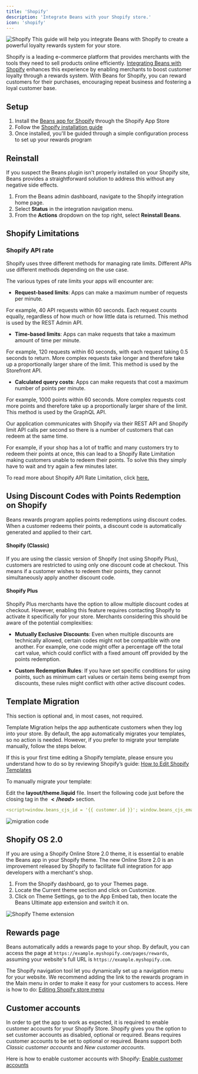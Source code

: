```yaml
---
title: 'Shopify'
description: 'Integrate Beans with your Shopify store.'
icon: 'shopify'
---
```


<Frame>
  <img src="/assets/images/integrations/shopify/hero.webp" alt="Shopify" style={{ borderRadius: '0.5rem' }} />
</Frame>

<Note>
  This guide will help you integrate Beans with Shopify to create a powerful loyalty rewards system for your store. 
</Note>

Shopify is a leading e-commerce platform that provides
merchants with the tools they need to sell products online efficiently.
[Integrating Beans with Shopify](https://www.trybeans.com/integrations/radix:shopify)
enhances this experience by enabling merchants to boost
customer loyalty through a rewards system. With Beans for Shopify, you can reward customers for their
purchases, encouraging repeat business and fostering a loyal customer base.

## Setup

1. Install the [Beans app for Shopify](https://apps.shopify.com/beans) through the Shopify App Store
2. Follow the [Shopify installation guide](https://help.shopify.com/en/manual/apps/installing-apps#install-through-the-shopify-app-store)
3. Once installed, you'll be guided through a simple configuration process to set up your rewards program

## Reinstall

If you suspect the Beans plugin isn't properly installed on your Shopify site,
Beans provides a straightforward solution to address this without any negative side effects.

1. From the Beans admin dashboard, navigate to the Shopify integration home page.
2. Select **Status** in the integration navigation menu.
3. From the **Actions** dropdown on the top right, select **Reinstall Beans**.

## Shopify Limitations

### Shopify API rate

Shopify uses three different methods for managing rate limits. Different APIs use different methods depending on the use
case.

The various types of rate limits your apps will encounter are:

- **Request-based limits**: Apps can make a maximum number of requests per minute.

For example, 40 API requests within 60 seconds. Each request counts equally, regardless of how much or how little data is returned. This method is used by the REST Admin API.

- **Time-based limits**: Apps can make requests that take a maximum amount of time per minute.

For example, 120 requests within 60 seconds, with each request taking 0.5 seconds to return. More complex requests take longer and therefore take up a proportionally larger share of the limit. This method is used by the Storefront API.

- **Calculated query costs**: Apps can make requests that cost a maximum number of points per minute.

For example, 1000 points within 60 seconds. More complex requests cost more points and therefore take up a proportionally larger share of the limit. This method is used by the GraphQL API.

Our application communicates with Shopify via their REST API and Shopify limit API calls per second so there is a number of customers that can redeem at the same time.

For example, if your shop has a lot of traffic and many customers try to redeem their points at once, this can lead to a Shopify Rate Limitation making customers unable to redeem their points. To solve this they simply have to wait and try again a few minutes later.

To read more about Shopify API Rate Limitation, click [here.](https://shopify.dev/docs/api/usage/rate-limits)

## Using Discount Codes with Points Redemption on Shopify

Beans rewards program applies points redemptions using discount codes. When a customer redeems their points, a discount
code is automatically generated and applied to their cart.

#### Shopify (Classic)

If you are using the classic version of Shopify (not using Shopify Plus), customers are restricted to using only one discount
code at checkout. This means if a customer wishes to redeem their points, they cannot simultaneously apply another discount code.

#### Shopify Plus

Shopify Plus merchants have the option to allow multiple discount codes at checkout. However, enabling this feature
requires contacting Shopify to activate it specifically for your store. Merchants considering this should be aware of the potential
complexities:

- **Mutually Exclusive Discounts**: Even when multiple discounts are technically allowed, certain codes might not be compatible with one another. For
  example, one code might offer a percentage off the total cart value, which could conflict with a fixed amount off provided by the
  points redemption.

- **Custom Redemption Rules**: If you have set specific conditions for using points, such as minimum cart values or certain items being
  exempt from discounts, these rules might conflict with other active discount codes.


## Template Migration

This section is optional and, in most cases, not required.

Template Migration helps the app authenticate customers when they log into your store. By default, the app automatically migrates your templates,
so no action is needed. However, if you prefer to migrate your template manually, follow the steps below.

If this is your first time editing a Shopify template, please ensure you understand how to do so by reviewing Shopify’s guide:
[How to Edit Shopify Templates](https://help.shopify.com/en/manual/using-themes/change-the-layout/theme-code)

To manually migrate your template:

Edit the **layout/theme.liquid** file.
Insert the following code just before the closing tag in the **$</head>$** section.

```yaml
<script>window.beans_cjs_id = '{{ customer.id }}'; window.beans_cjs_email = '{{ customer.email }}';</script>
```

<Frame>
  <img
    src="/assets/images/integrations/shopify/migration-code.webp"
    alt="migration code"
    style={{ borderRadius: '0.5rem' }}
  />
</Frame>

## Shopify OS 2.0

If you are using a Shopify Online Store 2.0 theme, it is essential to enable the Beans app in your Shopify theme.
The new Online Store 2.0 is an improvement released by Shopify to facilitate
full integration for app developers with a merchant's shop.

1. From the Shopify dashboard, go to your Themes page.
2. Locate the Current theme section and click on Customize.
3. Click on Theme Settings, go to the App Embed tab, then locate the Beans Ultimate app extension and switch it on.

<Frame>
  <img
    src="/assets/images/integrations/shopify/theme-extension.png"
    alt="Shopify Theme extension"
    style={{ borderRadius: '0.5rem' }}
  />
</Frame>

## Rewards page

Beans automatically adds a rewards page to your shop.
By default, you can access the page at `https://example.myshopify.com/pages/rewards`, assuming
your website's full URL is `https://example.myshopify.com`.

The Shopify navigation tool let you dynamically set up a navigation menu for your website.
We recommend adding the link to the rewards program in the Main menu in order to make it easy for your customers to access.
Here is how to do: [Editing Shopify store menu](https://help.shopify.com/en/manual/sell-online/online-store/menus-and-links/editing-menus)

## Customer accounts

In order to get the app to work as expected, it is required to enable customer accounts for your Shopify Store.
Shopify gives you the option to set customer accounts as disabled, optional or required.
Beans requires customer accounts to be set to optional or required.
Beans support both _Classic customer accounts_ and _New customer accounts_.

Here is how to enable customer accounts with Shopify:
[Enable customer accounts](https://help.shopify.com/en/manual/checkout-settings/customer-accounts)
